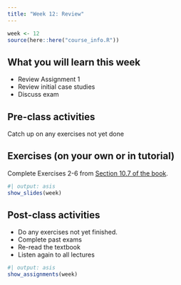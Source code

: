 ```yaml
---
title: "Week 12: Review"
---
```


```r
week <- 12
source(here::here("course_info.R"))
```

## What you will learn this week

* Review Assignment 1
* Review initial case studies
* Discuss exam

## Pre-class activities

Catch up on any exercises not yet done

## Exercises (on your own or in tutorial)

Complete Exercises 2-6 from [Section 10.7 of the book](https://otexts.com/fpp3/dynamic-exercises.html).

```r
#| output: asis
show_slides(week)
```

## Post-class activities

* Do any exercises not yet finished.
* Complete past exams
* Re-read the textbook
* Listen again to all lectures


```r
#| output: asis
show_assignments(week)
```
